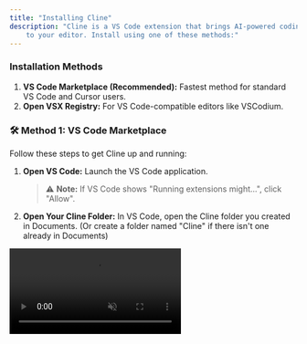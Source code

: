 ```yaml
---
title: "Installing Cline"
description: "Cline is a VS Code extension that brings AI-powered coding assistance directly
    to your editor. Install using one of these methods:"
---
```


### Installation Methods

1. **VS Code Marketplace (Recommended):** Fastest method for standard VS Code and Cursor users.
2. **Open VSX Registry:** For VS Code-compatible editors like VSCodium.

### 🛠️ Method 1: VS Code Marketplace

Follow these steps to get Cline up and running:

1.  **Open VS Code:** Launch the VS Code application.

    > ⚠️ **Note:** If VS Code shows "Running extensions might...", click "Allow".

2.  **Open Your Cline Folder:** In VS Code, open the Cline folder you created in Documents. (Or create a folder named "Cline" if there isn't one already in Documents)

<Frame caption="Opening a Cline folder using VS Code">
	<video
		src="https://storage.googleapis.com/cline_public_images/docs/assets/Opening_cline_folder.mp4"
		controls
		autoPlay
		muted
		loop
		style={{ width: '100%', height: 'auto' }}
	/>
</Frame>

3.  **Navigate to Extensions:** Click on the Extensions icon in the Activity Bar on the side of VS Code (`Ctrl + Shift + X` or `Cmd + Shift + X`).
4.  **Search for 'Cline':** In the Extensions search bar, type `Cline`.
5. **Install the Extension:** Click the "Install" button next to the Cline extension.

<Frame caption="Finding Cline in VS Code Marketplace and Install">
	<video
		src="https://storage.googleapis.com/cline_public_images/docs/assets/Installing_cline_from_marketplace.mp4"
		controls
		autoPlay
		muted
		loop
		style={{ width: '100%', height: 'auto' }}
	/>
</Frame>

6. **Open Cline:**
    - Click the Cline icon in the Activity Bar.
    - Or, use the command palette (`Ctrl/Cmd + Shift + P`) and type "Cline: Open In New Tab" for a better view.
	- You should see the Cline chat window appear in your VS Code editor!

**Troubleshooting:** If you don't see the Cline icon, try restarting VS Code.

<Frame caption="Opening Cline from the Sidebar">
	<video
		src="https://storage.googleapis.com/cline_public_images/docs/assets/opening_cline.mp4"
		controls
		autoPlay
		muted
		loop
		style={{ width: '100%', height: 'auto' }}
	/>
</Frame>

### 🌐 Method 2: Open VSX Registry

For VS Code-compatible editors without Marketplace access (like VSCodium and Windsurf):

1. Open your editor.
2. Access the Extensions view.
3. Search for "Cline".
4. Select "Cline" by saoudrizwan and click **Install**.
5. Reload if prompted.

<Frame caption="Installing Cline in VSCodium">
	<video
		src="https://storage.googleapis.com/cline_public_images/docs/assets/VSCodium_marketplace_installation.mp4"
		controls
		autoPlay
		muted
		loop
		style={{ width: '100%', height: 'auto' }}
	/>
</Frame>

### 👤 Creating Your Cline Account

Now that you have Cline installed, let's get you set up with your account:

1. **Sign In to Cline:**
    - Click the **Sign In** button in the Cline extension.
    - You'll be taken to [app.cline.bot](https://app.cline.bot) to create your account.

2. **Start with Free Credits:**
    - No credit card needed!

<Frame caption="Sign up for Cline account">
	<video
		src="https://storage.googleapis.com/cline_public_images/docs/assets/Sign_up_for_cline_account.mp4"
		controls
		autoPlay
		muted
		loop
		style={{ width: '100%', height: 'auto' }}
	/>
</Frame>

3. **Available AI Models:**
    - Anthropic Claude Family (3.7 and higher recommended for coding)
    - DeepSeek Chat (cost-effective alternative)
    - Google Gemini Family
    - And more

### 💻 Your First Interaction with Cline

You're ready to start building! Copy and paste this prompt into the Cline chat window:

```
Hey Cline! Could you help me create a new project folder called "hello-world" in my Cline directory and make a simple webpage that says "Hello World" in big blue text?
```

<Frame caption="Say Hello World with Cline">
	<video
		src="https://storage.googleapis.com/cline_public_images/docs/assets/Cline_hello_world_demo.mp4"
		controls
		autoPlay
		muted
		loop
		style={{ width: '100%', height: 'auto' }}
	/>
</Frame>

> ✅ **Pro Tip:** Cline will help you create the project folder and set up your first webpage!

### 🧩 Tips for Working with Cline

-   **Ask Questions:** If you're unsure about something, ask Cline!
-   **Use Screenshots:** Cline can understand images — show him what you're working on.
-   **Copy and Paste Errors:** Share error messages in the chat for solutions.
-   **Speak Plainly:** Use your own words — Cline will translate them into code.

### 🫂 Still Struggling?

Join our Discord community and engage with our team and other Cline users directly.
